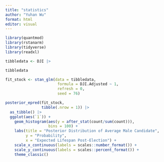 ```yaml
---
title: "statistics"
author: "Yuhan Wu"
format: html
editor: visual
---
```


```r
library(quantmod)
library(rstanarm)
library(tidyverse)
library(readxl)
```


```r
tibbledata <- DJI |>
```

```r
tibbledata
```


```r
fit_stock <- stan_glm(data = tibbledata,
                       formula = DJI.Adjusted ~ 1,
                       refresh = 0,
                       seed = 76)
```

```r
posterior_epred(fit_stock,
                tibble(.nrow = 1)) |> 
  as_tibble() |> 
  ggplot(aes(`1`)) + 
    geom_histogram(aes(y = after_stat(count/sum(count))),
                   bins = 100) +
    labs(title = "Posterior Distribution of Average Male Candidate",
         y = "Probability",
         x = "Expected Lifespan Post-Election") + 
    scale_x_continuous(labels = scales::number_format()) +
    scale_y_continuous(labels = scales::percent_format()) +
    theme_classic()
```










